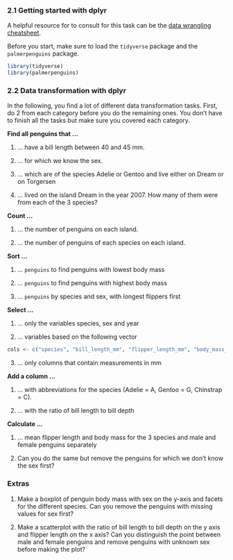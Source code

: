 ### 2.1 Getting started with dplyr

A helpful resource for to consult for this task can be the [data wrangling cheatsheet](https://www.rstudio.com/wp-content/uploads/2015/02/data-wrangling-cheatsheet.pdf).

Before you start, make sure to load the `tidyverse` package and the `palmerpenguins` package.

```r
library(tidyverse)
library(palmerpenguins)
```

### 2.2 Data transformation with dplyr

In the following, you find a lot of different data transformation tasks. First, do 2 from each category before you do the remaining ones. You don't have to finish all the tasks but make sure you covered each category.

**Find all penguins that ...**

1. ... have a bill length between 40 and 45 mm.

2. ... for which we know the sex.

3. ... which are of the species Adelie or Gentoo and live either on Dream or on Torgersen

4. ... lived on the island Dream in the year 2007. How many of them were from each of the 3 species?

**Count ...**

1. ... the number of penguins on each island.

2. ... the number of penguins of each species on each island.

**Sort ...**

1. ... `penguins` to find penguins with lowest body mass

2. ... `penguins` to find penguins with highest body mass

3. ... `penguins` by species and sex, with longest flippers first

**Select ...**

1. ... only the variables species, sex and year

2. ... variables based on the following vector

```r
cols <- c("species", "bill_length_mm", "flipper_length_mm", "body_mass_kg")
```

3. ... only columns that contain measurements in mm

**Add a column ...**

1. ... with abbreviations for the species (Adelie = A, Gentoo = G, Chinstrap = C).

2. ... with the ratio of bill length to bill depth

**Calculate ...**

1. ... mean flipper length and body mass for the 3 species and male and female penguins separately

2. Can you do the same but remove the penguins for which we don't know the sex first?

### Extras

1. Make a boxplot of penguin body mass with sex on the y-axis and facets for the different species. Can you remove the penguins with missing values for sex first?

2. Make a scatterplot with the ratio of bill length to bill depth on the y axis and flipper length on the x axis? Can you distinguish the point between male and female penguins and remove penguins with unknown sex before making the plot?
